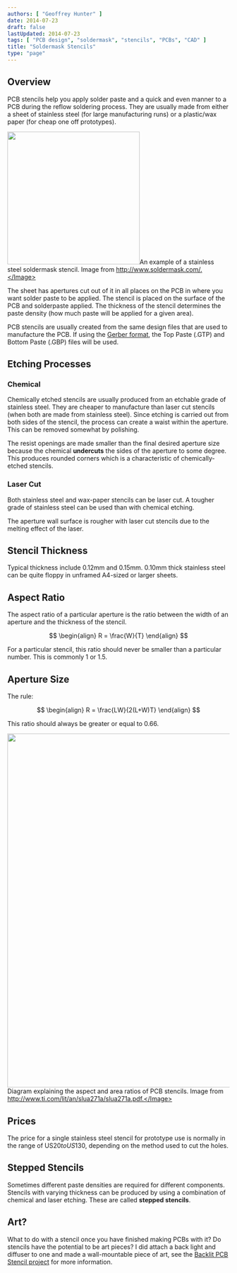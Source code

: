 ```yaml
---
authors: [ "Geoffrey Hunter" ]
date: 2014-07-23
draft: false
lastUpdated: 2014-07-23
tags: [ "PCB design", "soldermask", "stencils", "PCBs", "CAD" ]
title: "Soldermask Stencils"
type: "page"
---
```



## Overview

PCB stencils help you apply solder paste and a quick and even manner to a PCB during the reflow soldering process. They are usually made from either a sheet of stainless steel (for large manufacturing runs) or a plastic/wax paper (for cheap one off prototypes).


<Image src={soldermask_example_stainless_steel_soldermask_dot_com} width="300px">An example of a stainless steel soldermask stencil. Image from http://www.soldermask.com/.</Image>

The sheet has apertures cut out of it in all places on the PCB in where you want solder paste to be applied. The stencil is placed on the surface of the PCB and solderpaste applied. The thickness of the stencil determines the paste density (how much paste will be applied for a given area).

PCB stencils are usually created from the same design files that are used to manufacture the PCB. If using the [Gerber format](/pcb-design/pcb-data-formats#gerber-files), the Top Paste (.GTP) and Bottom Paste (.GBP) files will be used.

## Etching Processes

### Chemical

Chemically etched stencils are usually produced from an etchable grade of stainless steel. They are cheaper to manufacture than laser cut stencils (when both are made from stainless steel). Since etching is carried out from both sides of the stencil, the process can create a waist within the aperture. This can be removed somewhat by polishing.

The resist openings are made smaller than the final desired aperture size because the chemical **undercuts** the sides of the aperture to some degree. This produces rounded corners which is a characteristic of chemically-etched stencils.

### Laser Cut

Both stainless steel and wax-paper stencils can be laser cut. A tougher grade of stainless steel can be used than with chemical etching.

The aperture wall surface is rougher with laser cut stencils due to the melting effect of the laser.

## Stencil Thickness

Typical thickness include 0.12mm and 0.15mm. 0.10mm thick stainless steel can be quite floppy in unframed A4-sized or larger sheets.

## Aspect Ratio

The aspect ratio of a particular aperture is the ratio between the width of an aperture and the thickness of the stencil.

$$
\begin{align}
R = \frac{W}{T}
\end{align}
$$

For a particular stencil, this ratio should never be smaller than a particular number. This is commonly 1 or 1.5.

## Aperture Size

The rule:

$$
\begin{align}
R = \frac{LW}{2(L+W)T}
\end{align}
$$

This ratio should always be greater or equal to 0.66.


<Image src={pcb_stencil_aspect_and_area_ratio_illustration} width="800px">Diagram explaining the aspect and area ratios of PCB stencils. Image from http://www.ti.com/lit/an/slua271a/slua271a.pdf.</Image>

## Prices

The price for a single stainless steel stencil for prototype use is normally in the range of US$20 to US$130, depending on the method used to cut the holes.

## Stepped Stencils

Sometimes different paste densities are required for different components. Stencils with varying thickness can be produced by using a combination of chemical and laser etching. These are called **stepped stencils**.

## Art?

What to do with a stencil once you have finished making PCBs with it? Do stencils have the potential to be art pieces? I did attach a back light and diffuser to one and made a wall-mountable piece of art, see the [Backlit PCB Stencil project](/electronics/projects/backlit-pcb-stencil) for more information.
